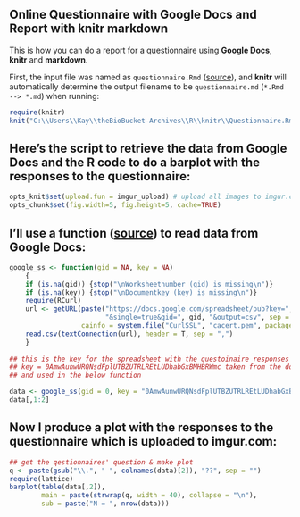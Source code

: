 ## Online Questionnaire with Google Docs and Report with knitr markdown
This is how you can do a report for a questionnaire using **Google Docs**, **knitr** and **markdown**.

First, the input file was named as `questionnaire.Rmd`
([source](https://github.com/gimoya/theBioBucket-Archives/blob/master/R/knitr/Questionnaire.Rmd)),
and **knitr** will automatically determine the output filename to be
`questionnaire.md` (`*.Rmd --> *.md`) when running:

```r
require(knitr)
knit("C:\\Users\\Kay\\theBioBucket-Archives\\R\\knitr\\Questionnaire.Rmd")
```

## Here's the script to retrieve the data from Google Docs and the R code to do a barplot with the responses to the questionnaire:

```r
opts_knit$set(upload.fun = imgur_upload) # upload all images to imgur.com
opts_chunk$set(fig.width=5, fig.height=5, cache=TRUE)
```

## I'll use a function ([source](https://github.com/gimoya/theBioBucket-Archives/blob/master/R/Functions/google_ss.R)) to read data from Google Docs:

```r
google_ss <- function(gid = NA, key = NA)
    {
    if (is.na(gid)) {stop("\nWorksheetnumber (gid) is missing\n")}
    if (is.na(key)) {stop("\nDocumentkey (key) is missing\n")}
    require(RCurl)
    url <- getURL(paste("https://docs.google.com/spreadsheet/pub?key=", key,
                        "&single=true&gid=", gid, "&output=csv", sep = ""),
                  cainfo = system.file("CurlSSL", "cacert.pem", package = "RCurl"))
    read.csv(textConnection(url), header = T, sep = ",")
    }
	
## this is the key for the spreadsheet with the questoinaire responses
## key = 0AmwAunwURQNsdFplUTBZUTRLREtLUDhabGxBMHBRWmc taken from the documents url
## and used in the below function

data <- google_ss(gid = 0, key = "0AmwAunwURQNsdFplUTBZUTRLREtLUDhabGxBMHBRWmc")
data[,1:2]
```

## Now I produce a plot with the responses to the questionnaire which is uploaded to imgur.com:

```r
## get the qestionnaires' question & make plot
q <- paste(gsub("\\.", " ", colnames(data)[2]), "??", sep = "")
require(lattice)
barplot(table(data[,2]), 
        main = paste(strwrap(q, width = 40), collapse = "\n"),
        sub = paste("N = ", nrow(data)))
```